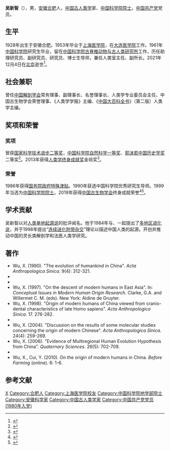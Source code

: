 {{Infobox person
| honorific_suffix = 
| 姓名 = 吴新智
| 图像 = 
| 图像替代 = 
| 图像说明 = 
| 出生日期 = 1928年6月2日
| 出生地 = {{ROC-1928|安徽省}}[[合肥县|合肥县]]
| 死亡日期 = {{Death date and age|2021|12|04|1928|06|02}}
| 死亡地 = {{CHN}}[[北京市|北京]]
| 国籍 = {{PRC}}
| known_for = 提出人类[[多地区进化说|多地区进化说]]
| 籍贯 = [[安徽|安徽]][[合肥县|合肥]]
| party = {{CPC}}
| 别名 = 
| 职业 = [[古人类学|古人类学]]家
| 母校 = [[复旦大学上海医学院|上海医学院]]
| title       = {{ubl
  |{{Infobox People CAS
  |学部 = 地学部
  |专业 = 
  |当选年 = 1999年
  }}
 }}
}}
'''吴新智'''（{{bd|1928年|6月2日|2021年|12月4日|catIdx=Wu}}），男，[[安徽省|安徽]][[合肥市|合肥]]人，[[中国|中国]][[古人类学|古人类学]]家、[[中国科学院院士|中国科学院院士]]，[[中国共产党|中国共产党]]党员。

==生平==
1928年出生于安徽合肥。1953年毕业于[[复旦大学上海医学院|上海医学院]]，在[[大连医科大学|大连医学院]]工作。1961年[[中国科学院|中国科学院]]研究生毕业，留在[[中国科学院古脊椎动物与古人类研究所|中国科学院古脊椎动物与古人类研究所]]工作，历任助理研究员、副研究员、研究员、博士生导师，兼任人类室主任、副所长。2021年12月4日在[[北京市|北京]]逝世<ref>{{Cite web|title=古人类学家吴新智院士逝世|url=https://topics.gmw.cn/2021-12/05/content_35360195.htm|access-date=2021-12-06|date=2021-12-05|publisher=光明网|archive-date=2022-02-18|archive-url=https://web.archive.org/web/20220218055614/https://topics.gmw.cn/2021-12/05/content_35360195.htm|dead-url=no}}</ref>。

== 社会兼职 ==
曾任[[中国解剖学会|中国解剖学会]]常务理事、副理事长、名誉理事长、人类学专业委员会主任、中国古生物学会荣誉理事、《人类学学报》主编、《[[中国大百科全书|中国大百科全书]]》（第二版）人类学主编。

== 奖项和荣誉 ==
=== 奖项 ===
曾获[[国家科学技术进步奖|国家科学技术进步二等奖]]，[[中国科学院自然科学奖|中国科学院自然科学一等奖]]、[[郭沫若历史学奖|郭沫若中国历史学奖]]二等奖<ref>{{Cite web|title=吴新智|url=http://www.ivpp.cas.cn/sourcedb_ivpp_cas/zw/rck/yszj/200908/t20090811_2364090.html|access-date=2021-12-06|publisher=中国科学院古脊椎动物与古人类研究所|archive-date=2021-12-06|archive-url=https://web.archive.org/web/20211206014751/http://www.ivpp.cas.cn/sourcedb_ivpp_cas/zw/rck/yszj/200908/t20090811_2364090.html|dead-url=no}}</ref>。2013年获得[[人类学终身成就奖|人类学终身成就奖]]金琮奖<ref>{{Cite web|title=【文汇报】吴新智院士荣获“金琮奖”|url=https://www.cas.cn/xw/cmsm/201311/t20131118_3980055.shtml|access-date=2021-12-06|date=2013-11-18|publisher=中国科学院|archive-date=2021-12-06|archive-url=https://web.archive.org/web/20211206051517/https://www.cas.cn/xw/cmsm/201311/t20131118_3980055.shtml|dead-url=no}}</ref>。

=== 荣誉 ===
1986年获得[[国务院政府特殊津贴|国务院政府特殊津贴]]。1990年获选中国科学院优秀研究生导师。1999年当选为[[中国科学院院士|中国科学院院士]]。2019年获得[[中国古生物学会|中国古生物学会]]终身成就荣誉<ref>{{Cite web|title=中国古生物学会九十华诞 亚洲古生物协会成立并在华“落户”|url=https://www.chinanews.com.cn/gn/2019/11-18/9010874.shtml|access-date=2021-12-06|date=2019-11-18|publisher=中新网|archive-date=2021-12-06|archive-url=https://web.archive.org/web/20211206022459/https://www.chinanews.com.cn/gn/2019/11-18/9010874.shtml|dead-url=no}}</ref><ref>{{Cite web|title=吴新智|url=http://casad.cas.cn/sourcedb_ad_cas/zw2/ysxx/dxb/200906/t20090624_1804248.html|access-date=2021-12-06|publisher=中国科学院学部|archive-date=2021-10-21|archive-url=https://web.archive.org/web/20211021044703/http://casad.cas.cn/sourcedb_ad_cas/zw2/ysxx/dxb/200906/t20090624_1804248.html|dead-url=no}}</ref>。

== 学术贡献 ==
吴新智以对[[人类单地起源说|人类单地起源说]]的批评闻名。他于1984年与{{Internal link helper/en|米尔福德·沃波夫|Milford H. Wolpoff}}、{{Internal link helper/en|艾伦·索恩|Alan Thorne}}一起提出了[[人類多地起源說|多地区进化说]]，并于1998年提出“[[连续进化附带杂交说|连续进化附带杂交]]”理论以描述中国人类的起源。开创并推动中国的灵长类解剖学和法医人类学研究。

== 著作 ==
* Wu, X. (1990). "The evolution of humankind in China". ''Acta Anthropologica Sinica''. 9(4): 312-321.
*{{Cite book|title=Human evolution in China: a metric description of the fossils and a review of the sites|url=https://www.worldcat.org/title/human-evolution-in-china-a-metric-description-of-the-fossils-and-a-review-of-the-sites/oclc/31435253|publisher=Oxford University Press|date=1995|location=New York|isbn=978-0-19-507432-1|oclc=31435253|language=en|first=Xinzhi|last=Wu|first2=Frank E|last2=Poirier|access-date=2021-12-06|archive-date=2021-12-09|archive-url=https://web.archive.org/web/20211209023718/https://www.worldcat.org/title/human-evolution-in-china-a-metric-description-of-the-fossils-and-a-review-of-the-sites/oclc/31435253|dead-url=no}}
* {{Cite journal|title=The mosaic evolution of humankind in China|url=http://journals.lib.washington.edu/index.php/JIPA/article/view/11553|last=Wu|first=Xinzhi|date=1996-01-25|journal=Bulletin of the Indo-Pacific Prehistory Association|issue=0|doi=10.7152/bippa.v15i0.11553|volume=15|pages=225–228|issn=1835-1794}}
* Wu, X. (1997). "On the descent of modern humans in East Asia". In: ''Conceptual Issues in Modern Human Origin Research''. Clarke, G.A. and Willermet C. M. (eds). New York: Aldine de Gruyter.
* Wu, X. (1998). "Origin of modern humans of China viewed from cranio-dental characteristics of late Homo sapiens". ''Acta Anthropologica Sinica''. 17. 276-282.
* {{Cite journal|title=On the origin of modern humans in China|url=https://linkinghub.elsevier.com/retrieve/pii/S104061820300123X|last=Wu|first=Xinzhi|date=2004-01|journal=Quaternary International|issue=1|doi=10.1016/S1040-6182(03)00123-X|volume=117|pages=131–140|language=en|access-date=2021-12-06|archive-date=2019-07-21|archive-url=https://web.archive.org/web/20190721125742/https://linkinghub.elsevier.com/retrieve/pii/S104061820300123X|dead-url=no}}
* Wu, X. (2004). "Discussion on the results of some molecular studies concerning the origin of modern Chinese". ''Acta Anthropologica Sinica''. 24(4): 259-269.
* Wu, X. (2006). "Evidence of Multiregional Human Evolution Hypothesis from China". ''Quaternary Sciences''. 26(5): 702-709.
*{{Cite book|title=《人类进化足迹》|last=吴新智|publisher=凤凰出版传媒集团、江苏人民出版社|year=2008|isbn=9787214051486|url=https://book.douban.com/subject/1325221/|access-date=2021-12-06|archive-date=2022-04-08|archive-url=https://web.archive.org/web/20220408030745/https://book.douban.com/subject/1325221/|dead-url=no}}
* Wu, X., Cui, Y. (2010). On the origin of modern humans in China. ''Before Farming'' (online). 6: 1-6.

==参考文献==
{{reflist}}

{{中国科学院地学部院士}}

{{Authority control}}

{{DEFAULTSORT:W}}
[[Category:吴姓|X]]
[[Category:合肥人|Category:合肥人]]
[[Category:上海医学院校友|Category:上海医学院校友]]
[[Category:中国科学院地学部院士|Category:中国科学院地学部院士]]
[[Category:安徽科学家|Category:安徽科学家]]
[[Category:中国古人类学家|Category:中国古人类学家]]
[[Category:中国共产党党员_(1980年入党)|Category:中国共产党党员 (1980年入党)]]